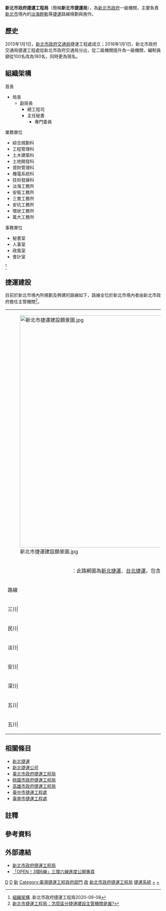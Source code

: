{{主條目消歧義|本條目介紹的是[[新北市政府|新北市政府]]一級機關，主要負責[[新北市|新北市]]境內的[[淡海輕軌|淡海輕軌]]等[[捷運|捷運]]路線規劃與施作。有關與其名稱相似的公司或政府機關，請見「'''[[新北捷運_(消歧義)|新北捷運 (消歧義)]]'''」。}}
{{中華民國政府部門基礎資訊
|部門名稱       = 新北市政府捷運工程局
|外文名稱       = Department of Rapid Transit Systems,<br>New Taipei City Government
|外文語言       = 英語
|部門標誌       = The seal of Department of Rapid Transit Systems, New Taipei City Government 20160101.png
|部門標誌尺寸   = 280px
|部門標誌名稱   = 
|代表圖像       = 
|代表圖像名稱   = 
|首長職銜       = 局長
|首長姓名       = 李政安
|副首長職銜     = 副局長
|副首長姓名     = 林耀長
|副首長姓名二   = 
|副首長姓名三   = 
|秘書長職銜     = 主任秘書
|秘書長姓名     = 葉任偉
|任命者姓名     = [[新北市市長|新北市市長]]
|成立日期       = 2013年1月1日<br>成立新北市政府交通局捷運工程處<br>2016年1月1日<br>改制為新北市政府捷運工程局
|解散日期       = 
|機關類型       = 地方一級行政機關
|所屬部門       = [[新北市政府|新北市政府]]
|內部單位       = 7科、4室、6工務所
|附屬機關       = 
|授權法源       = 
|員額任期       = 
|員額           = 180人
|年度預算額     = 
|地址           = {{ROC-TW}}<br>[[新北市|新北市]][[蘆洲區|蘆洲區]][[集賢路_(新北市)|集賢路]]245號<br>（蘆洲重陽大樓）
|電話           = {{Tel|886|2|2285 2086}}
|網站           = [http://www.dorts.ntpc.gov.tw/ www.dorts.ntpc.gov.tw]
|備註           = 
}}
'''新北市政府捷運工程局'''（簡稱'''新北市捷運局'''），為[[新北市政府|新北市政府]]一級機關，主要負責[[新北市|新北市]]境內的[[淡海輕軌|淡海輕軌]]等[[捷運|捷運]]路線規劃與施作。

==歷史==
2013年1月1日，[[新北市政府交通局|新北市政府交通局]]捷運工程處成立；2016年1月1日，新北市政府交通局捷運工程處從新北市政府交通局分出，從二級機關提升為一級機關，編制員額從100名改為180名，同時更為現名。

== 組織架構 ==
;首長
*局長
**副局長
***總工程司
***主任秘書
****專門委員

;業務單位
* 綜合規劃科
* 工程管理科
* 土木建築科
* 土地開發科
* 資財管理科
* 機電系統科
* 技術發展科
* 淡海工務所
* 安衛工務所
* 三鶯工務所
* 安坑工務所
* 環狀工務所
* 萬大工務所
;事務單位
* 秘書室
* 人事室
* 政風室
* 會計室
<ref>[https://www.dorts.ntpc.gov.tw/home.jsp?id=f57762b740db24e7 組織架構] {{Wayback|url=https://www.dorts.ntpc.gov.tw/home.jsp?id=f57762b740db24e7 |date=20201204144343 }}.新北市政府捷運工程局2020-09-08</ref>

== 捷運建設 ==
目前於新北市境內所規劃及興建的路線如下，路線全位於新北市境內者由新北市政府擔任主管機關<ref>[https://www.dorts.ntpc.gov.tw/home.jsp?id=a4b1ba096c8bf104&act=be4f48068b2b0031&dataserno=10936c4548d49228d8063006aa586666 新北市捷運工程局：怎麼區分捷運建設主管機關是誰?]</ref>。

{|class="wikitable"
|-
| colspan=9 | [[File:新北市捷運建設願景圖.jpg|750px]]
|-
| colspan=9 | <center>{{注意}}：此路網圖為[[新北捷運|新北捷運]]、[[台北捷運|台北捷運]]，包含跨[[桃園捷運|桃園捷運]]路線。</center>
|-
! colspan=3 |路線!!區間!!長度{{efn|name=公里|單位以公里計。}}!!現況!!系統!!機廠
|-
|width=20 rowspan=2 bgcolor={{新北捷運色彩|三}}|    
|rowspan=2"|'''[[三鶯線|三鶯線]]'''
|本線
|[[頂埔站_(新北市)|頂埔]]－[[鶯桃福德站|鶯桃福德]]||<center>14.29</center>||<center><span style="color:orange;">興建中</span></center>||rowspan=2|<center>[[輕軌捷運系統|輕軌捷運系統]]（[[中運量|中運量]]）</center>||rowspan=2|<center>三峽機廠</center>
|-
|桃園八德段||[[鶯桃福德站|鶯桃福德]]－[[大湳站|大湳]]||<center>3.88</center>||<center><span style="color:gray;">規畫中</span></center>
|-
|width=20 rowspan=１ bgcolor={{台北捷運色彩|民}}|    
|rowspan=１|'''[[民生汐止線|汐止東湖線]]'''
|第一階段
|[[東湖站_(臺北市)|東湖]]－[[汐止區公所站|汐止區公所]]||<center>5.56</center>||<center><span style="color:gray;">規劃中</span></center>||rowspan=１|<center>[[輕軌捷運系統|輕軌捷運系統]]（[[中運量|中運量]]）</center>||rowspan=1|<center>社-{后}-機廠</center>
|-
|width=20 rowspan=5 bgcolor={{新北捷運色彩|淡}}|
|rowspan=5|'''[[淡海輕軌|淡海輕軌]]'''
|藍海線||[[崁頂站_(新北市)|崁頂]]－[[淡水漁人碼頭站|淡水漁人碼頭]]||<center>3.42{{efn|name=共線|其中1.21公里與綠山線共線。}}</center>||<center><span style="color:green;">營運中</span></center>||rowspan=5|<center>[[輕軌運輸系統|輕軌運輸系統]]（[[低運量|低運量]]）</center>||rowspan=5|<center>淡海機廠</center>
|-
|藍海線二期||[[淡水漁人碼頭站|淡水漁人碼頭]]－[[淡水站|淡水]]||<center>4.44</center>||<center><span style="color:gray;">規畫中</span></center>
|-
|八里線||[[淡水漁人碼頭站|淡水漁人碼頭]]－[[八里站_(臺灣)|八里]]||<center> </center>||<center><span style="color:gray;">規畫中</span></center>
|-
|[[綠山線|綠山線]]||[[紅樹林站|紅樹林]]－[[崁頂站_(新北市)|崁頂]]||<center>7.34</center>||<center><span style="color:green;">營運中</span></center>
|-
|三芝線||[[崁頂站_(新北市)|崁頂]]－[[聖約翰大學站|聖約翰大學]]||<center> </center>||<center><span style="color:gray;">規畫中</span></center>
|-
|width=20 rowspan=1 bgcolor={{新北捷運色彩|安}}|
| colspan="2"|'''[[安坑線|安坑輕軌]]'''
|[[十四張站|十四張]]－[[雙城站|雙城]]||<center>7.5</center>|||<center><span style="color:orange;">興建中</span></center>|||<center>[[輕軌運輸系統|輕軌運輸系統]]（[[低運量|低運量]]）</center>|||<center>安坑機廠</center>
|-
|width=20 rowspan=1 bgcolor={{新北捷運色彩|深}}|
| colspan="2"|'''[[深坑線|深坑輕軌]]'''
|[[動物園站_(臺北市)|動物園]]－[[石碇服務區|石碇服務區]]||<center>8</center>|||<center><span style="color:gray;">規畫中</span></center>|||<center>[[輕軌運輸系統|輕軌運輸系統]]（[[低運量|低運量]]）</center>|||<center>石碇機廠</center>
|-
|width=20 rowspan=1 bgcolor={{新北捷運色彩|五}}|
| colspan="2"|'''[[五股泰山輕軌|五股泰山輕軌]]'''
|[[分子尾站|分子尾]]－[[輔大醫院站|輔大醫院]]||<center>11.48</center>|||<center><span style="color:gray;">規畫中</span></center>|||<center>[[輕軌運輸系統|輕軌運輸系統]]（[[低運量|低運量]]）</center>|||<center>泰山機廠</center>
|-
|width=20 rowspan=1 bgcolor={{新北捷運色彩|五}}|
| colspan="2"|'''[[五股泰山輕軌|泰山板橋輕軌]]'''
|[[輔大醫院站|輔大醫院]]－[[莒光站|莒光]]||<center></center>|||<center><span style="color:gray;">概念形成</span></center>|||<center>[[輕軌運輸系統|輕軌運輸系統]]（[[低運量|低運量]]）</center>|||<center>泰山機廠</center>
|}

== 相關條目 ==
*[[新北捷運|新北捷運]]
*[[新北捷運公司|新北捷運公司]]
*[[臺北市政府捷運工程局|臺北市政府捷運工程局]]
*[[桃園市政府捷運工程局|桃園市政府捷運工程局]]
*[[高雄市政府捷運工程局|高雄市政府捷運工程局]]
*[[臺中市捷運工程處|臺中市捷運工程處]]
*[[臺南市捷運工程處|臺南市捷運工程處]]

==註釋==
{{Div col|2}}
{{notelist}}
{{Div col end}}

== 參考資料 ==
<div class="references-small">
<references />
</div>

== 外部連結 ==
*[http://www.dorts.ntpc.gov.tw/ 新北市政府捷運工程局] {{Wayback|url=http://www.dorts.ntpc.gov.tw/ |date=20200405132045 }}{{zh-tw}}
*[https://open33.ntpc.gov.tw/loading_danhai 「OPEN！3環6線」三環六線進度公開專頁] {{Wayback|url=https://open33.ntpc.gov.tw/loading_danhai |date=20210124094645 }}
{{新北市政府所屬機關}}
{{臺灣捷運路線}}
{{臺灣鐵道史}}
{{Portal bar|臺灣|臺北|政府|城市軌道交通|臺灣鐵路運輸|鐵路}}
[[Category:2013年建立政府機構|D]]
[[Category:2013年台灣建立|D]]
[[Category:新北市蘆洲區的政府機關|新]]
[[Category:臺灣捷運工程政府部門|Category:臺灣捷運工程政府部門]]
[[Category:台灣鐵路組織|政]]
[[Category:新北市政府捷運工程局|]]
[[Category:新北市政府|捷運系統]]
[[Category:新北捷運|+]]
[[Category:台北捷運|+]]